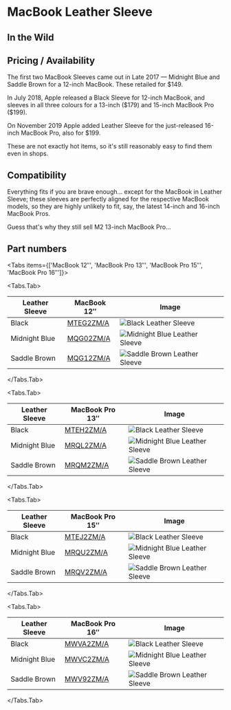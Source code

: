
# MacBook Leather Sleeve

## In the Wild

## Pricing / Availability

The first two MacBook Sleeves came out in Late 2017 — Midnight Blue and Saddle Brown for a 12-inch MacBook. These retailed for \$149.

In July 2018, Apple released a Black Sleeve for 12-inch MacBook, and sleeves in all three colours for a 13-inch (\$179) and 15-inch MacBook Pro (\$199).

On November 2019 Apple added Leather Sleeve for the just-released 16-inch MacBook Pro, also for \$199.

These are not exactly hot items, so it's still reasonably easy to find them even in shops.

## Compatibility

Everything fits if you are brave enough… except for the MacBook in Leather Sleeve; these sleeves are perfectly aligned for the respective MacBook models, so they are highly unlikely to fit, say, the latest 14-inch and 16-inch MacBook Pros.

Guess that's why they still sell M2 13-inch MacBook Pro…

## Part numbers

<Tabs
  items={['MacBook 12″', 'MacBook Pro 13″', 'MacBook Pro 15″', 'MacBook Pro 16″']}>

<Tabs.Tab>

| Leather Sleeve | MacBook 12″ | Image |
| --- | --- | --- |
| Black | [MTEG2ZM/A](/everycase/MTEG2) | ![Black Leather Sleeve](/everyphone/MTEG2.png) |
| Midnight Blue | [MQG02ZM/A](/everycase/MQG02) | ![Midnight Blue Leather Sleeve](/everyphone/MQG02.png) |
| Saddle Brown | [MQG12ZM/A](/everycase/MQG12) | ![Saddle Brown Leather Sleeve](/everyphone/MQG12.png) |

</Tabs.Tab>

<Tabs.Tab>

| Leather Sleeve | MacBook Pro 13″ | Image |
| --- | --- | --- |
| Black | [MTEH2ZM/A](/everycase/MTEH2) | ![Black Leather Sleeve](/everyphone/MTEH2.png) |
| Midnight Blue | [MRQL2ZM/A](/everycase/MRQL2) | ![Midnight Blue Leather Sleeve](/everyphone/MRQL2.png) |
| Saddle Brown | [MRQM2ZM/A](/everycase/MRQM2) | ![Saddle Brown Leather Sleeve](/everyphone/MRQM2.png) |

</Tabs.Tab>

<Tabs.Tab>

| Leather Sleeve | MacBook Pro 15″ | Image |
| --- | --- | --- |
| Black | [MTEJ2ZM/A](/everycase/MTEJ2) | ![Black Leather Sleeve](/everyphone/MTEJ2.png) |
| Midnight Blue | [MRQU2ZM/A](/everycase/MRQU2) | ![Midnight Blue Leather Sleeve](/everyphone/MRQU2.png) |
| Saddle Brown | [MRQV2ZM/A](/everycase/MRQV2) | ![Saddle Brown Leather Sleeve](/everyphone/MRQV2.png) |

</Tabs.Tab>

<Tabs.Tab>

| Leather Sleeve | MacBook Pro 16″ | Image |
| --- | --- | --- |
| Black | [MWVA2ZM/A](/everycase/MWVA2) | ![Black Leather Sleeve](/everyphone/MWVA2.png) |
| Midnight Blue | [MWVC2ZM/A](/everycase/MWVC2) | ![Midnight Blue Leather Sleeve](/everyphone/MWVC2.png) |
| Saddle Brown | [MWV92ZM/A](/everycase/MWV92) | ![Saddle Brown Leather Sleeve](/everyphone/MWV92.png) |

</Tabs.Tab>
</Tabs>
